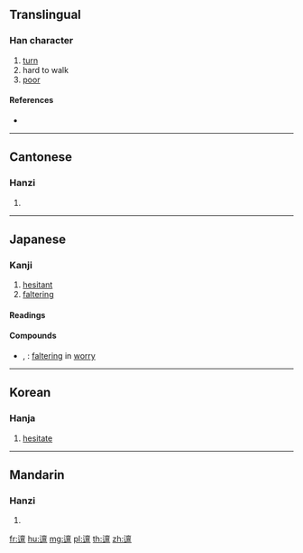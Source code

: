 {{character info/new}}
==Translingual==

===Han character===
{{Han char|rn=162|rad=辵|as=13|sn=16|four=30181|canj=YYWM|ids=⿺辶亶}}

# [[turn]]
# hard to walk
# [[poor]]

====References====
* {{Han ref|kx=1266.240|dkj=39175|hdz=63890.130|uh=9085|ud=36997|bh=EEC2|bd=61122}}

----

==Cantonese==

===Hanzi===
{{yue-hanzi|jyut=|y=jin1}}

# {{defn|lang=yue|sort=辵13}}

----

==Japanese==

===Kanji===
{{ja-kanji|grade=|rs=辵13}}

# [[hesitant]]
# [[faltering]]

====Readings====
{{ja-readings|goon=[[てん]] (ten)|kanon=[[てん]] (ten)|kun=[[なやむ]] (nayamu)}}

====Compounds====
{{der-top|Compounds}}
* {{ja-r|屯邅|ちゅんてん}}, {{ja-r|迍邅|ちゅんてん}}: [[faltering]] in [[worry]]
{{der-bottom}}

----

==Korean==

===Hanja===
{{ko-hanja|hangeul=[[전]]|eumhun=|rv=jeon|mr=chŏn|y=cen}}

# [[hesitate]]

----

==Mandarin==

===Hanzi===
{{cmn-hanzi|pin=[[miáo]] ([[miao2]]), [[zhān]] ([[zhan1]])|wg=miao<sup>2</sup>, chan<sup>1</sup>}}

# {{defn|lang=cmn|sort=辵13}}

[[fr:邅]]
[[hu:邅]]
[[mg:邅]]
[[pl:邅]]
[[th:邅]]
[[zh:邅]]